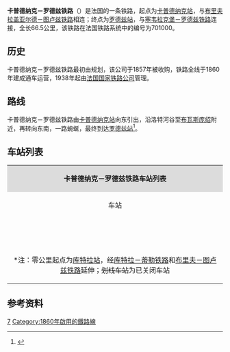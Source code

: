 {{Infobox rail system-route
|collapsed=no
|box_width=
|rail_name=卡普德纳克－罗德兹铁路<br>{{lang|fr|Ligne de Capdenac à Rodez}}
|banner_color=
|sec_banner_color=
|logo_filename=
|image_width=
|logo_bgcolor=
|logo_note=
|image =Gare de Cransac 2.jpg
|imagesize=
|caption=卡普德纳克－罗德兹铁路克朗萨克站
|system_map=
|mapimage_width=
|map_bgcolor=
|locale={{FRA}}
|service_type=客货共用
|start=[[卡普德纳克站|卡普德纳克站]]、[[罗德兹站|罗德兹站]]
|begin_operation=
|end_operation=
|operation_note=
|system_length=
|length_in_operation=66.5km
|total_length=
|status=
|line_title=线路
|lines=[[单线铁路|单线铁路]]
|stations=
|route_title=线路
|main_route=
|secondary_route=
|branch_route=
|standard=
|main_stations=[[卡普德纳克站|卡普德纳克站]]、[[罗德兹站|罗德兹站]]
|ridership=
|fleet_size=
|max_speed= 
|track_gauge=
|distance_between_mainlines=
|min_radius=
|max_grade=
|block_signal=
|electrified=
|depot=
|operator={{法国交通数据|sncf}}
|franchise=
|hq=
|key_person=
|website=
|route_map=
}}

'''卡普德纳克－罗德兹铁路'''（{{lang-fr|Ligne de Capdenac à Rodez}}）是法国的一条铁路，起点为[[卡普德纳克站|卡普德纳克站]]，与[[布里夫拉盖亚尔德－图卢兹铁路|布里夫拉盖亚尔德－图卢兹铁路]]相连；终点为[[罗德兹站|罗德兹站]]，与[[塞韦拉克堡－罗德兹铁路|塞韦拉克堡－罗德兹铁路]]连接，全长66.5公里，该铁路在法国铁路系统中的编号为701000。

==历史==

卡普德纳克－罗德兹铁路最初由{{link-fr|法国大中央铁路公司|Compagnie du chemin de fer Grand-Central de France}}规划，该公司于1857年被{{link-fr|巴黎-奥尔良铁路公司|Compagnie du chemin de fer de Paris à Orléans}}收购，铁路全线于1860年建成通车运营，1938年起由[[法国国家铁路公司|法国国家铁路公司]]管理。

==路线==
卡普德纳克－罗德兹铁路由[[卡普德纳克站|卡普德纳克站]]向东引出，沿洛特河谷至[[布瓦斯庞绍|布瓦斯庞绍]]附近，再转向东南，一路蜿蜒，最终到达[[罗德兹站|罗德兹站]]<ref name="geo">{{Cite web|url=https://www.geoportail.gouv.fr/carte|title=Carte|accessdate=2021-02-16|author=Géoportail|language=fr|publisher=Géoportail|archive-url=https://web.archive.org/web/20170129154129/https://www.geoportail.gouv.fr/carte/|archive-date=2017-01-29|dead-url=no}}</ref>。

==车站列表==

{| class="wikitable mw-collapsible " style="margin:1em auto 1em auto; font-size:smaller"
|colspan="5" align="center" style="background:#DCDCDC"|'''卡普德纳克－罗德兹铁路车站列表'''
|-
!align="center" |车站
!align="center" |公里数*
!align="center" |交汇路线
!align="center" |本线停靠车种
!align="center" |可换乘交通
|-
|align="center"|{{Arret|Capdenac|[[卡普德纳克站|卡普德纳克站]]}}
|243.245
|[[布里夫拉盖亚尔德－图卢兹铁路|布里夫拉盖亚尔德－图卢兹铁路]]<small>（[[布里夫拉盖亚尔德站|布里夫]]/方向）</small>↑<br>[[布里夫拉盖亚尔德－图卢兹铁路|布里夫拉盖亚尔德－图卢兹铁路]]<small>（[[图卢兹马塔比奥站|图卢兹]]方向）</small>↙
|align="center"|{{法国交通数据|ic}}<br>{{法国交通数据|ter|occ}}
|{{法国交通数据|car|occ}}<br>{{法国交通数据|car|12}}
|-
|align="center"|{{Arret|<s>Saint-Martin-de-Bouillac|圣马丁德布亚克站</s>}}
|251.077
|
|
|
|-
|align="center"|{{Arret|Viviez - Decazeville|[[维维耶-德卡兹维尔站|维维耶-德卡兹维尔站]]}}
|258.528
|
|align="center"|{{法国交通数据|ic}}<br>{{法国交通数据|ter|occ}} 
|{{法国交通数据|car|12}}<br>{{法国交通数据/城市公共交通|德卡兹维尔}}
|-
|align="center"|{{Arret|Aubin|[[欧班站|欧班站]]}}
|262.251
|
|align="center"|{{法国交通数据|ic}}<br>{{法国交通数据|ter|occ}} 
|{{法国交通数据/城市公共交通|德卡兹维尔}}
|-
|align="center"|{{Arret|Cransac|[[克朗萨克站|克朗萨克站]]}}
|264.983
|
|align="center"|{{法国交通数据|ic}}<br>{{法国交通数据|ter|occ}} 
|{{法国交通数据/城市公共交通|德卡兹维尔}}
|-
|align="center"|{{Arret|<s>Auzits-Aussibal|欧济-欧西巴勒站</s>}}
|271.640
|
|
|
|-
|align="center"|{{Arret|Saint-Christophe|[[圣克里斯托夫站|圣克里斯托夫站]]}}
|278.975
|
|align="center"|{{法国交通数据|ic}}<br>{{法国交通数据|ter|occ}}
|{{法国交通数据|car|12}}
|-
|align="center"|{{Arret|<s>Marcillac|马尔西亚克站</s>}}
|286.081
|
|
|
|-
|align="center"|{{Arret|<s>Vanc|旺克站</s>}}
|295.415
|
|
|
|-
|align="center"|{{Arret|<s>Sébazac|塞巴扎克</s>}}
|303.762
|
|
|
|-
|align="center"|{{Arret|Rodez|[[罗德兹站|罗德兹站]]}}
|309.737
|[[卡斯泰尔诺达里－罗德兹铁路|卡斯泰尔诺达里－罗德兹铁路]]<small>（[[阿尔比城站|阿尔比]]/[[图卢兹马塔比奥站|图卢兹]]方向）</small>↖<br>[[塞韦拉克堡－罗德兹铁路|塞韦拉克堡－罗德兹铁路]]<small>（[[塞韦拉克堡站|塞韦拉克]]方向）</small>↓
|align="center"|{{法国交通数据|ic}}<br>{{法国交通数据|ter|occ}}
|{{法国交通数据|car|12}}<br>{{法国交通数据/城市公共交通|罗德兹}}
|-
|colspan=5|<nowiki>*</nowiki>注：零公里起点为[[库特拉站|库特拉站]]，经[[库特拉－蒂勒铁路|库特拉－蒂勒铁路]]和[[布里夫拉盖亚尔德－图卢兹铁路|布里夫－图卢兹铁路]]延伸；<s>划线车站</s>为已关闭车站
|}

==参考资料==
{{Reflist}}
[[Category:法國鐵路線|7]]
[[Category:1860年啟用的鐵路線|Category:1860年啟用的鐵路線]]